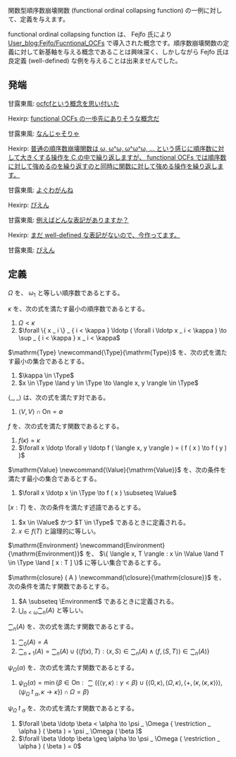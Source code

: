関数型順序数崩壊関数 (functional ordinal collapsing function) の一例に対して、定義を与えます。

functional ordinal collapsing function は、 Fejfo 氏により [https://googology.wikia.org/wiki/User_blog:Fejfo/Functional_OCFs User_blog:Fejfo/Fucntional_OCFs] で導入された概念です。順序数崩壊関数の定義に対して新基軸を与える概念であることは興味深く、しかしながら Fejfo 氏は良定義 (well-defined) な例を与えることは出来ませんでした。

== 発端 ==

甘露東風: [https://twitter.com/kanrokoti/status/1321043232021565440 ocfcfという概念を思い付いた]

Hexirp: [https://twitter.com/hexirp_prixeh/status/1321044461669920769 functional OCFs の一歩先にありそうな概念だ]

甘露東風: [https://twitter.com/kanrokoti/status/1321046008353075206 なんじゃそりゃ]

Hexirp: [https://twitter.com/hexirp_prixeh/status/1321095616748019721 普通の順序数崩壊関数は ω, ω^ω, ω^ω^ω, ... という感じに順序数に対して大きくする操作を C の中で繰り返しますが、 functional OCFs では順序数に対して強めるのを繰り返すのと同時に関数に対して強める操作を繰り返します。]

甘露東風: [https://twitter.com/kanrokoti/status/1321097253998657542 よぐわがんね]

Hexirp: [https://twitter.com/hexirp_prixeh/status/1321097886386376705 ぴえん]

甘露東風: [https://twitter.com/kanrokoti/status/1321098315228803072 例えばどんな表記がありますか？]

Hexirp: [https://twitter.com/hexirp_prixeh/status/1322171886705369088 まだ well-defined な表記がないので、今作ってます。]

甘露東風: [https://twitter.com/kanrokoti/status/1322175603852767232 ぴえん]

== 定義 ==

\( \Omega \) を、 \( \omega _ 1 \) と等しい順序数であるとする。

\( \kappa \) を、次の式を満たす最小の順序数であるとする。

# \( \Omega < \kappa \)
# \( \forall \{ x _ i \} _ { i < \kappa } \ldotp ( \forall i \ldotp x _ i < \kappa ) \to \sup _ { i < \kappa } x _ i < \kappa \)

\( \mathrm{Type} \newcommand{\Type}{\mathrm{Type}} \) を、次の式を満たす最小の集合であるとする。

# \( \kappa \in \Type \)
# \( x \in \Type \land y \in \Type \to \langle x, y \rangle \in \Type \)

\( \langle \_, \_ \rangle \) は、次の式を満たす対である。

# \( \langle V, V \rangle \cap \mathrm{On} = \emptyset \)

\( f \) を、次の式を満たす関数であるとする。

# \( f ( \kappa ) = \kappa \)
# \( \forall x \ldotp \forall y \ldotp f ( \langle x, y \rangle ) = ( f ( x ) \to f ( y ) ) \)

\( \mathrm{Value} \newcommand{\Value}{\mathrm{Value}} \) を、次の条件を満たす最小の集合であるとする。

# \( \forall x \ldotp x \in \Type \to f ( x ) \subseteq \Value \)

\( [ x : T ] \) を、次の条件を満たす述語であるとする。

# \( x \in \Value \) かつ \( T \in \Type \) であるときに定義される。
# \( x \in f ( T ) \) と論理的に等しい。

\( \mathrm{Environment} \newcommand{Environment}{\mathrm{Environment}} \) を、 \( \{ \langle x, T \rangle : x \in \Value \land T \in \Type \land [ x : T ] \} \) に等しい集合であるとする。

\( \mathrm{closure} ( A ) \newcommand{\closure}{\mathrm{closure}} \) を、次の条件を満たす関数であるとする。

# \( A \subseteq \Environment \) であるときに定義される。
# \( \bigcup _ { n < \omega } \closure _ n ( A ) \) と等しい。

\( \closure _ n ( A ) \) を、次の式を満たす関数であるとする。

# \( \closure _ 0 ( A ) = A \)
# \( \closure _ { n + 1 } ( A ) = \closure _ n ( A ) \cup \{ \langle f ( x ), T \rangle : \langle x, S \rangle \in \closure _ n ( A ) \land \langle f, \langle S, T \rangle \rangle \in \closure _ n ( A ) \} \)

{{User:Hexirp/Template:Scroll_Top}}
\( \psi _ \Omega ( \alpha ) \) を、次の式を満たす関数であるとする。

# \( \psi _ \Omega ( \alpha ) = \min \{ \beta \in \mathrm{On} : \closure ( \{ \langle \gamma, \kappa \rangle : \gamma < \beta \} \cup \{ \langle 0, \kappa \rangle, \langle \Omega, \kappa \rangle, \langle +, \langle \kappa, \langle \kappa, \kappa \rangle \rangle \rangle, \langle \psi _ \Omega { \restriction _ \alpha }, \kappa \to \kappa \} ) \cap \Omega = \beta \} \)
{{User:Hexirp/Template:Scroll_Bottom}}

\( \psi _ \Omega \restriction _ \alpha \) を、次の式を満たす関数であるとする。

# \( \forall \beta \ldotp \beta < \alpha \to \psi _ \Omega { \restriction _ \alpha } ( \beta ) = \psi _ \Omega ( \beta ) \)
# \( \forall \beta \ldotp \beta \geq \alpha \to \psi _ \Omega { \restriction _ \alpha } ( \beta ) = 0 \)
